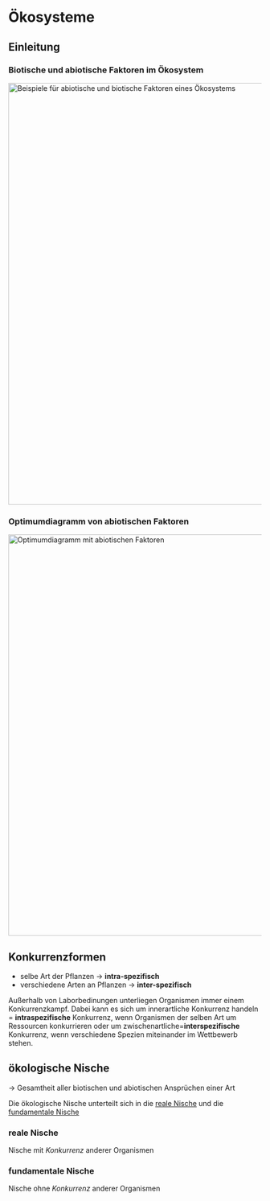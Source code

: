# Ökosysteme

## Einleitung

### Biotische und abiotische Faktoren im Ökosystem

[![Beispiele für abiotische und biotische Faktoren eines Ökosystems](/assets/abiotisch-und-biotisch.excalidraw.png){#fig-bio_abiotische-und-biotische-merkmale width="839"}](https://excalidraw.com/#json=JjYlYXfMn5-ds5SFz7MvT,3_WdTXm_1kg6hmVv6w_btA)

### Optimumdiagramm von abiotischen Faktoren

[![Optimumdiagramm mit abiotischen Faktoren](/assets/optimumdiagramm.excalidraw.png){#fig-bio_abiotische-Optimumsdiagramm width="798"}](https://excalidraw.com/#json=YWaEEX66DivwclQ0NT29o,fKYx1gz4QRMTvRzBLNJq5A)

## Konkurrenzformen

- selbe Art der Pflanzen → **intra-spezifisch**
- verschiedene Arten an Pflanzen → **inter-spezifisch**

Außerhalb von Laborbedinungen unterliegen Organismen immer einem Konkurrenzkampf. Dabei kann es sich um innerartliche Konkurrenz handeln = **intraspezifische** Konkurrenz, wenn Organismen der selben Art um Ressourcen konkurrieren oder um zwischenartliche=**interspezifische** Konkurrenz, wenn verschiedene Spezien miteinander im Wettbewerb stehen.

## ökologische Nische

→ Gesamtheit aller biotischen und abiotischen Ansprüchen einer Art

Die ökologische Nische unterteilt sich in die [reale Nische](#reale-nische) und die [fundamentale Nische](#fundamentale-nische)

### reale Nische

Nische mit *Konkurrenz* anderer Organismen

### fundamentale Nische

Nische ohne *Konkurrenz* anderer Organismen